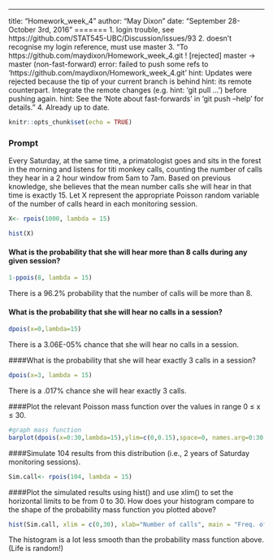 ---
title: "Homework_week_4"
author: "May Dixon"
date: "September 28- October 3rd, 2016"
=======
1. login trouble, see https://github.com/STAT545-UBC/Discussion/issues/93
2. doesn't recognise my login reference, must use master
3. "To https://github.com/maydixon/Homework_week_4.git
 ! [rejected]        master -> master (non-fast-forward)
error: failed to push some refs to 'https://github.com/maydixon/Homework_week_4.git'
hint: Updates were rejected because the tip of your current branch is behind
hint: its remote counterpart. Integrate the remote changes (e.g.
hint: 'git pull ...') before pushing again.
hint: See the 'Note about fast-forwards' in 'git push --help' for details."
4. Already up to date. 

```r
knitr::opts_chunk$set(echo = TRUE)
```
### Prompt  

Every Saturday, at the same time, a primatologist goes and sits in the forest in the morning and listens for titi monkey calls, counting the number of calls they hear in a 2 hour window from 5am to 7am. Based on previous knowledge, she believes that the mean number calls she will hear in that time is exactly 15. Let X represent the appropriate Poisson random variable of the number of calls heard in each monitoring session.

```r

X<- rpois(1000, lambda = 15)

hist(X)

```


#### What is the probability that she will hear more than 8 calls during any given session?

```r
1-ppois(8, lambda = 15)

```

There is a 96.2% probability that the number of calls will be more than 8.   
  
#### What is the probability that she will hear no calls in a session?

```r
dpois(x=0,lambda=15)

```
There is a 3.06E-05% chance that she will hear no calls in a session.     

####What is the probability that she will hear exactly 3 calls in a session?

```r
dpois(x=3, lambda = 15)
```
There is a .017% chance she will hear exactly 3 calls.    

####Plot the relevant Poisson mass function over the values in range 0 ≤ x ≤ 30.
```r
#graph mass function
barplot(dpois(x=0:30,lambda=15),ylim=c(0,0.15),space=0, names.arg=0:30, ylab="Pr(X=x)", xlab="Number calls heard in 2 hours", main= "Poisson mass function of titi calls heard in 2 hours")

```

####Simulate 104 results from this distribution (i.e., 2 years of Saturday monitoring sessions).
```r

Sim.call<- rpois(104, lambda = 15)

```

####Plot the simulated results using hist() and use xlim() to set the horizontal limits to be from 0 to 30. How does your histogram compare to the shape of the probability mass function you plotted above?
```r
hist(Sim.call, xlim = c(0,30), xlab="Number of calls", main = "Freq. of hearing titi calls in 2 years of Saturdays")  
```
  
  The histogram is a lot less smooth  than the probability mass function above. (Life is random!)  
